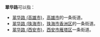 '''翠华路'''可以指：
* [[翠华路_(高雄市)|翠华路 (高雄市)]]，[[高雄市|高雄市]]的一条街道。
* [[翠华路_(珠海)|翠华路 (珠海市)]]，[[珠海市|珠海市]][[香洲区|香洲区]]的一条街道。
* [[翠华路_(西安市)|翠华路 (西安市)]]，[[西安市|西安市]][[雁塔区|雁塔区]]一条街道。

{{disambig|Cat=街道名消歧义}}